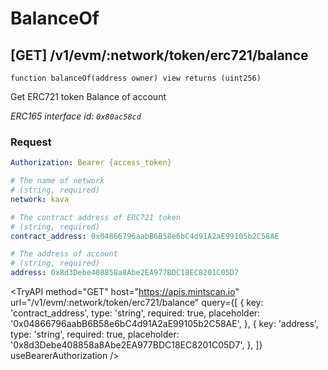 
# BalanceOf

## **[GET]** /v1/evm/:network/token/erc721/balance

`function balanceOf(address owner) view returns (uint256)`

Get ERC721 token Balance of account

_ERC165 interface id: `0x80ac58cd`_

### Request

```yaml filename="Headers"
Authorization: Bearer {access_token}
```

```yaml filename="Parameters"
# The name of network
# (string, required)
network: kava
```

```yaml filename="Queries"
# The contract address of ERC721 token
# (string, required)
contract_address: 0x04866796aabB6B58e6bC4d91A2aE99105b2C58AE

# The address of account
# (string, required)
address: 0x8d3Debe408858a8Abe2EA977BDC18EC8201C05D7
```

<TryAPI
  method="GET"
  host="https://apis.mintscan.io"
  url="/v1/evm/:network/token/erc721/balance"
  query={[
    {
      key: 'contract_address',
      type: 'string',
      required: true,
      placeholder: '0x04866796aabB6B58e6bC4d91A2aE99105b2C58AE',
    },
    {
      key: 'address',
      type: 'string',
      required: true,
      placeholder: '0x8d3Debe408858a8Abe2EA977BDC18EC8201C05D7',
    },
  ]}
  useBearerAuthorization
/>
